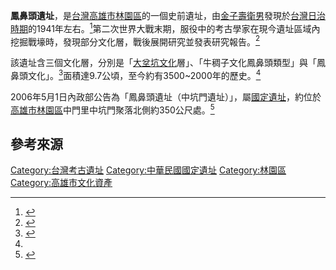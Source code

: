 {{tw monument
|name       = 鳳鼻頭（中坑門）考古遺址
|formername =  
|image      = Fengbitou Archaeological Site 鳳鼻頭考古遗址 - panoramio.jpg
|imagename  = 
|othername  = 
|formalname = 
|level      = 國定考古遺址
|class      = 
|time       = 
|location   = {{flagicon|ROC}}[[高雄市|高雄市]][[林園區|林園區]]中坑門聚落北側約350公尺處
|open       = 
|cost       = 
|website    = 
|reg_url    = https://nchdb.boch.gov.tw/assets/overview/archaeologicalSite/20060501000005
}}

'''鳳鼻頭遺址'''，是[[台灣|台灣]][[高雄市|高雄市]][[林園區|林園區]]的一個史前遺址，由[[金子壽衛男|金子壽衛男]]發現於[[台灣日治時期|台灣日治時期]]的1941年左右。<ref>{{cite web|url=http://edresource.nmns.edu.tw/ShowObject.aspx?id=0b81d9e9c00b81d9e9d00b81d5150e|title=臺灣高雄鳳鼻頭遺址出土動物骨骼的動物考古學及埋藏學研究|author=何傳坤|publisher=國立自然科學博物館|accessdate=2010-12-30|archive-date=2020-09-27|archive-url=https://web.archive.org/web/20200927072109/http://edresource.nmns.edu.tw/ShowObject.aspx?id=0b81d9e9c00b81d9e9d00b81d5150e|dead-url=no}}</ref>第二次世界大戰末期，服役中的考古學家{{link-ja|坪井清足|坪井清足}}在現今遺址區域內挖掘戰壕時，發現部分文化層，戰後展開研究並發表研究報告。<ref>{{cite web|url=http://heritage.khcc.gov.tw/Heritage.aspx?KeyID=40996656-aad8-44d2-9810-bd2d40514ca3|title=鳳鼻頭(中坑門)遺址|author=|publisher=高雄市政府文化局|accessdate=2018-04-24|archive-url=https://web.archive.org/web/20180425031932/http://heritage.khcc.gov.tw/Heritage.aspx?KeyID=40996656-aad8-44d2-9810-bd2d40514ca3|archive-date=2018-04-25|dead-url=yes}}</ref>

該遺址含三個文化層，分別是「[[大坌坑文化|大坌坑文化]]層」、「牛稠子文化鳳鼻頭類型」與「鳳鼻頭文化」。<ref>{{cite book|title=高雄縣豐富之旅|publisher=串門文化|isbn=957-98637-0-9|year=1997}}</ref>面積達9.7公頃，至今約有3500~2000年的歷史。<ref name="大林蒲"/>

2006年5月1日內政部公告為「鳳鼻頭遺址（中坑門遺址）」，屬[[國定遺址|國定遺址]]，約位於[[高雄市|高雄市]][[林園區|林園區]]中門里中坑門聚落北側約350公尺處。<ref name="大林蒲">{{cite web | author=沿革文字：蘇福男；繪圖文字：謝璧卉 | title=大林蒲-鳳鼻頭 | website=高雄市立歷史博物館～大林蒲的文史地理概況 | url=http://dalinpu.kcg.gov.tw/home02.aspx?ID=$1005&IDK=2&EXEC=L | language=zh | access-date=2018-03-25 | archive-url=https://web.archive.org/web/20180302164716/http://dalinpu.kcg.gov.tw/home02.aspx?ID=$1005&IDK=2&EXEC=L | archive-date=2018-03-02 | dead-url=yes }}</ref>

==參考來源==
{{reflist}}

{{台灣考古遺址}}
{{高雄市文化資產}}
{{portal bar|高雄|歷史|台灣}}
{{commons category|Fengbitou Archaeological Site}}

[[Category:台灣考古遺址|Category:台灣考古遺址]]
[[Category:中華民國國定遺址|Category:中華民國國定遺址]]
[[Category:林園區|Category:林園區]]
[[Category:高雄市文化資產|Category:高雄市文化資產]]